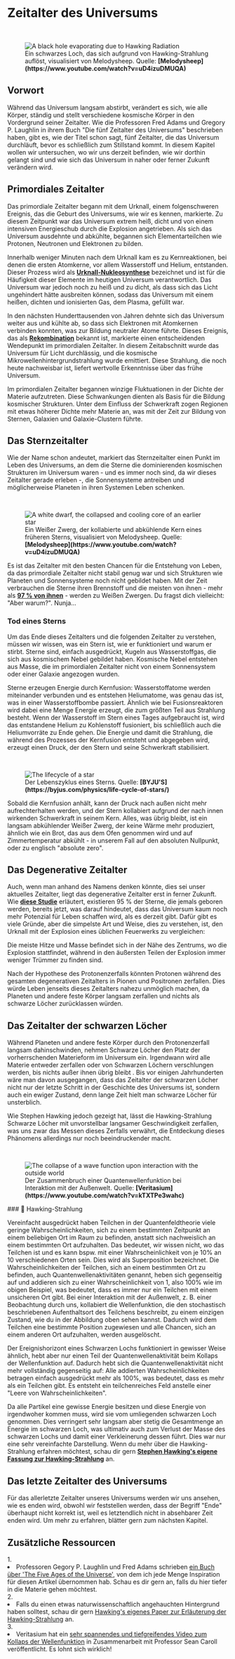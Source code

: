 
# Zeitalter des Universums

<br/>
<figure>
<Image src={require(".//../../../resources/images/blackhole2.png")} alt="A black hole evaporating due to Hawking Radiation" />
<figcaption style={{ color: "rgb(156, 156, 156)", fontSize: "14px", marginTop: "2px" }}>Ein schwarzes Loch, das sich aufgrund von Hawking-Strahlung auflöst, visualisiert von Melodysheep. Quelle: <strong>[Melodysheep](https://www.youtube.com/watch?v=uD4izuDMUQA)</strong></figcaption>
</figure>

## Vorwort
Während das Universum langsam abstirbt, verändert es sich, wie alle Körper, ständig und stellt verschiedene kosmische Körper in den Vordergrund seiner Zeitalter. Wie die Professoren Fred Adams und Gregory P. Laughlin in ihrem Buch "Die fünf Zeitalter des Universums" beschrieben haben, gibt es, wie der Titel schon sagt, fünf Zeitalter, die das Universum durchläuft, bevor es schließlich zum Stillstand kommt. In diesem Kapitel wollen wir untersuchen, wo wir uns derzeit befinden, wie wir dorthin gelangt sind und wie sich das Universum in naher oder ferner Zukunft verändern wird.

## Primordiales Zeitalter
Das primordiale Zeitalter begann mit dem Urknall, einem folgenschweren Ereignis, das die Geburt des Universums, wie wir es kennen, markierte. Zu diesem Zeitpunkt war das Universum extrem heiß, dicht und von einem intensiven Energieschub durch die Explosion angetrieben. Als sich das Universum ausdehnte und abkühlte, begannen sich Elementarteilchen wie Protonen, Neutronen und Elektronen zu bilden.

Innerhalb weniger Minuten nach dem Urknall kam es zu Kernreaktionen, bei denen die ersten Atomkerne, vor allem Wasserstoff und Helium, entstanden. Dieser Prozess wird als <strong>[Urknall-Nukleosynthese](https://en.wikipedia.org/wiki/Big_Bang_nucleosynthesis)</strong> bezeichnet und ist für die Häufigkeit dieser Elemente im heutigen Universum verantwortlich. Das Universum war jedoch noch zu heiß und zu dicht, als dass sich das Licht ungehindert hätte ausbreiten können, sodass das Universum mit einem heißen, dichten und ionisierten Gas, dem Plasma, gefüllt war.

In den nächsten Hunderttausenden von Jahren dehnte sich das Universum weiter aus und kühlte ab, so dass sich Elektronen mit Atomkernen verbinden konnten, was zur Bildung neutraler Atome führte. Dieses Ereignis, das als <strong>[Rekombination](https://en.wikipedia.org/wiki/Recombination_(cosmology))</strong> bekannt ist, markierte einen entscheidenden Wendepunkt im primordialen Zeitalter. In diesem Zeitabschnitt wurde das Universum für Licht durchlässig, und die kosmische Mikrowellenhintergrundstrahlung wurde emittiert. Diese Strahlung, die noch heute nachweisbar ist, liefert wertvolle Erkenntnisse über das frühe Universum.

Im primordialen Zeitalter begannen winzige Fluktuationen in der Dichte der Materie aufzutreten. Diese Schwankungen dienten als Basis für die Bildung kosmischer Strukturen. Unter dem Einfluss der Schwerkraft zogen Regionen mit etwas höherer Dichte mehr Materie an, was mit der Zeit zur Bildung von Sternen, Galaxien und Galaxie-Clustern führte.

## Das Sternzeitalter
Wie der Name schon andeutet, markiert das Sternzeitalter einen Punkt im Leben des Universums, an dem die Sterne die dominierenden kosmischen Strukturen im Universum waren - und es immer noch sind, da wir dieses Zeitalter gerade erleben -, die Sonnensysteme antreiben und möglicherweise Planeten in ihren Systemen Leben schenken.

<br/>
<figure>
<Image src={require(".//../../../resources/images/whitedwarf.png")} alt="A white dwarf, the collapsed and cooling core of an earlier star" />
<figcaption style={{ color: "rgb(156, 156, 156)", fontSize: "14px", marginTop: "2px" }}>Ein Weißer Zwerg, der kollabierte und abkühlende Kern eines früheren Sterns, visualisiert von Melodysheep. Quelle: <strong>[Melodysheep](https://www.youtube.com/watch?v=uD4izuDMUQA)</strong></figcaption>
</figure>

Es ist das Zeitalter mit den besten Chancen für die Entstehung von Leben, da das primordiale Zeitalter nicht stabil genug war und sich Strukturen wie Planeten und Sonnensysteme noch nicht gebildet haben. Mit der Zeit verbrauchen die Sterne ihren Brennstoff und die meisten von ihnen - mehr als <strong>[97 % von ihnen](https://iopscience.iop.org/article/10.1086/319535)</strong> - werden zu Weißen Zwergen. Du fragst dich vielleicht: "Aber warum?". Nunja...

### Tod eines Sterns
Um das Ende dieses Zeitalters und die folgenden Zeitalter zu verstehen, müssen wir wissen, was ein Stern ist, wie er funktioniert und warum er stirbt. Sterne sind, einfach ausgedrückt, Kugeln aus Wasserstoffgas, die sich aus kosmischem Nebel gebildet haben. Kosmische Nebel entstehen aus Masse, die im primordialen Zeitalter nicht von einem Sonnensystem oder einer Galaxie angezogen wurden.

Sterne erzeugen Energie durch Kernfusion: Wasserstoffatome werden miteinander verbunden und es entstehen Heliumatome, was genau das ist, was in einer Wasserstoffbombe passiert. Ähnlich wie bei Fusionsreaktoren wird dabei eine Menge Energie erzeugt, die zum größten Teil aus Strahlung besteht. Wenn der Wasserstoff im Stern eines Tages aufgebraucht ist, wird das entstandene Helium zu Kohlenstoff fusioniert, bis schließlich auch die Heliumvorräte zu Ende gehen. Die Energie und damit die Strahlung, die während des Prozesses der Kernfusion entsteht und abgegeben wird, erzeugt einen Druck, der den Stern und seine Schwerkraft stabilisiert. 

<br/>
<figure>
<Image src={require(".//../../../resources/images/lifecycle.png")} alt="The lifecycle of a star" />
<figcaption style={{ color: "rgb(156, 156, 156)", fontSize: "14px", marginTop: "2px" }}>Der Lebenszyklus eines Sterns. Quelle: <strong>[BYJU'S](https://byjus.com/physics/life-cycle-of-stars/)</strong></figcaption>
</figure>

Sobald die Kernfusion anhält, kann der Druck nach außen nicht mehr aufrechterhalten werden, und der Stern kollabiert aufgrund der nach innen wirkenden Schwerkraft in seinem Kern.  Alles, was übrig bleibt, ist ein langsam abkühlender Weißer Zwerg, der keine Wärme mehr produziert, ähnlich wie ein Brot, das aus dem Ofen genommen wird und auf Zimmertemperatur abkühlt - in unserem Fall auf den absoluten Nullpunkt, oder zu englisch "absolute zero".

## Das Degenerative Zeitalter
Auch, wenn man anhand des Namens denken könnte, dies sei unser aktuelles Zeitalter, liegt das degenerative Zeitalter erst in ferner Zukunft. Wie <strong>[diese Studie](https://www.wired.com/2012/11/universe-making-stars/#:~:text=That%20means%20that%20rate%20at%20which%20new%20stars,universe%20will%20ever%20see%20have%20already%20been%20born)</strong> erläutert, existieren 95 % der Sterne, die jemals geboren werden, bereits jetzt, was darauf hindeutet, dass das Universum kaum noch mehr Potenzial für Leben schaffen wird, als es derzeit gibt. Dafür gibt es viele Gründe, aber die simpelste Art und Weise, dies zu verstehen, ist, den Urknall mit der Explosion eines üblichen Feuerwerks zu vergleichen:

Die meiste Hitze und Masse befindet sich in der Nähe des Zentrums, wo die Explosion stattfindet, während in den äußersten Teilen der Explosion immer weniger Trümmer zu finden sind.

Nach der Hypothese des Protonenzerfalls könnten Protonen während des gesamten degenerativen Zeitalters in Pionen und Positronen zerfallen. Dies würde Leben jenseits dieses Zeitalters nahezu unmöglich machen, da Planeten und andere feste Körper langsam zerfallen und nichts als schwarze Löcher zurücklassen würden.

## Das Zeitalter der schwarzen Löcher
Während Planeten und andere feste Körper durch den Protonenzerfall langsam dahinschwinden, nehmen Schwarze Löcher den Platz der vorherrschenden Materieform im Universum ein. Irgendwann wird alle Materie entweder zerfallen oder von Schwarzen Löchern verschlungen werden, bis nichts außer ihnen übrig bleibt . Bis vor einigen Jahrhunderten wäre man davon ausgegangen, dass das Zeitalter der schwarzen Löcher nicht nur der letzte Schritt in der Geschichte des Universums ist, sondern auch ein ewiger Zustand, denn lange Zeit hielt man schwarze Löcher für unsterblich.

Wie Stephen Hawking jedoch gezeigt hat, lässt die Hawking-Strahlung Schwarze Löcher mit unvorstellbar langsamer Geschwindigkeit zerfallen, was uns zwar das Messen dieses Zerfalls verwährt, die Entdeckung dieses Phänomens allerdings nur noch beeindruckender macht.

<br/>
<figure>
<Image src={require(".//../../../resources/images/wave.png")} alt="The collapse of a wave function upon interaction with the outside world" />
<figcaption style={{ color: "rgb(156, 156, 156)", fontSize: "14px", marginTop: "2px" }}>Der Zusammenbruch einer Quantenwellenfunktion bei Interaktion mit der Außenwelt. Quelle: <strong>[Veritasium](https://www.youtube.com/watch?v=kTXTPe3wahc)</strong></figcaption>
</figure>

<Callout type="info" emoji="">
### 📘 Hawking-Strahlung

Vereinfacht ausgedrückt haben Teilchen in der Quantenfeldtheorie viele geringe Wahrscheinlichkeiten, sich zu einem bestimmten Zeitpunkt an einem beliebigen Ort im Raum zu befinden, anstatt sich nachweislich an einem bestimmten Ort aufzuhalten. Das bedeutet, wir wissen nicht, wo das Teilchen ist und es kann bspw. mit einer Wahrscheinlichkeit von je 10% an 10 verschiedenen Orten sein. Dies wird als Superposition bezeichnet. Die Wahrscheinlichkeiten der Teilchen, sich an einem bestimmten Ort zu befinden, auch Quantenwellenaktivitäten genannt, heben sich gegenseitig auf und addieren sich zu einer Wahrscheinlichkeit von 1, also 100% wie im obigen Beispiel, was bedeutet, dass es immer nur ein Teilchen mit einem unsicheren Ort gibt. Bei einer Interaktion mit der Außenwelt, z. B. einer Beobachtung durch uns, kollabiert die Wellenfunktion, die den stochastisch beschriebenen Aufenthaltsort des Teilchens beschreibt, zu einem einzigen Zustand, wie du in der Abbildung oben sehen kannst. Dadurch wird dem Teilchen eine bestimmte Position zugewiesen und alle Chancen, sich an einem anderen Ort aufzuhalten, werden ausgelöscht. 

Der Ereignishorizont eines Schwarzen Lochs funktioniert in gewisser Weise ähnlich, hebt aber nur einen Teil der Quantenwellenaktivität beim Kollaps der Wellenfunktion auf. Dadurch hebt sich die Quantenwellenaktivität nicht mehr vollständig gegenseitig auf: Alle addierten Wahrscheinlichkeiten betragen einfach ausgedrückt mehr als 100%, was bedeutet, dass es mehr als ein Teilchen gibt. Es entsteht ein teilchenreiches Feld anstelle einer "Leere von Wahrscheinlichkeiten".

Da alle Partikel eine gewisse Energie besitzen und diese Energie von irgendwoher kommen muss, wird sie vom umliegenden schwarzen Loch genommen. Dies verringert sehr langsam aber stetig die Gesamtmenge an Energie im schwarzen Loch, was ultimativ auch zum Verlust der Masse des schwarzen Lochs und damit einer Verkleinerung dessen führt. Dies war nur eine sehr vereinfachte Darstellung. Wenn du mehr über die Hawking-Strahlung erfahren möchtest, schau dir gern <strong>[Stephen Hawking's eigene Fassung zur Hawking-Strahlung](https://www.brainmaster.com/software/pubs/physics/Hawking%20Particle%20Creation.pdf)</strong> an.
<br />
</Callout>

## Das letzte Zeitalter des Universums
Für das allerletzte Zeitalter unseres Universums werden wir uns ansehen, wie es enden wird, obwohl wir feststellen werden, dass der Begriff "Ende" überhaupt nicht korrekt ist, weil es letztendlich nicht in absehbarer Zeit enden wird. Um mehr zu erfahren, blätter gern zum nächsten Kapitel.


## Zusätzliche Ressourcen
<AdditionalResources>
  <div>
    <span>1. </span><li>Professoren Gegory P. Laughlin und Fred Adams schrieben <a href="https://en.wikipedia.org/wiki/The_Five_Ages_of_the_Universe" target="_blank">ein Buch über 'The Five Ages of the Universe'</a>, von dem ich jede Menge Inspiration für diesen Artikel übernommen hab. Schau es dir gern an, falls du hier tiefer in die Materie gehen möchtest.</li>
  </div>
  <div>
    <span>2. </span><li>Falls du einen etwas naturwissenschaftlich angehauchten Hintergrund haben solltest, schau dir gern <a href="https://www.brainmaster.com/software/pubs/physics/Hawking%20Particle%20Creation.pdf" target="_blank">Hawking's eigenes Paper zur Erläuterung der Hawking-Strahlung</a> an.</li>
  </div>
  <div>
    <span>3. </span><li>Veritasium hat ein <a href="https://www.youtube.com/watch?v=kTXTPe3wahc" target="_blank">sehr spannendes und tiefgreifendes Video zum Kollaps der Wellenfunktion</a> in Zusammenarbeit mit Professor Sean Caroll veröffentlicht. Es lohnt sich wirklich!</li>
  </div>
</AdditionalResources>


<Analytics />
